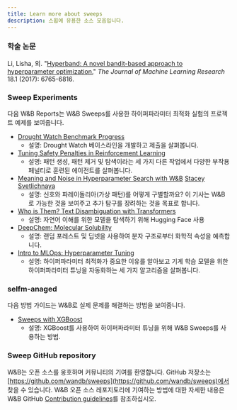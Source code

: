```yaml
---
title: Learn more about sweeps
description: 스윕에 유용한 소스 모음입니다.
---
```


### 학술 논문

Li, Lisha, 외. "[Hyperband: A novel bandit-based approach to hyperparameter optimization.](https://arxiv.org/pdf/1603.06560.pdf)" _The Journal of Machine Learning Research_ 18.1 (2017): 6765-6816.

### Sweep Experiments

다음 W&B Reports는 W&B Sweeps를 사용한 하이퍼파라미터 최적화 실험의 프로젝트 예제를 보여줍니다.

* [Drought Watch Benchmark Progress](https://wandb.ai/stacey/droughtwatch/reports/Drought-Watch-Benchmark-Progress--Vmlldzo3ODQ3OQ)
  * 설명: Drought Watch 베이스라인을 개발하고 제출을 살펴봅니다.
* [Tuning Safety Penalties in Reinforcement Learning](https://wandb.ai/safelife/benchmark-sweeps/reports/Tuning-Safety-Penalties-in-Reinforcement-Learning---VmlldzoyNjQyODM)
  * 설명: 패턴 생성, 패턴 제거 및 탐색이라는 세 가지 다른 작업에서 다양한 부작용 페널티로 훈련된 에이전트를 살펴봅니다.
* [Meaning and Noise in Hyperparameter Search with W&B](https://wandb.ai/stacey/pytorch_intro/reports/Meaning-and-Noise-in-Hyperparameter-Search--Vmlldzo0Mzk5MQ) [Stacey Svetlichnaya](https://wandb.ai/stacey)
  * 설명: 신호와 파레이돌리아(가상 패턴)를 어떻게 구별할까요? 이 기사는 W&B로 가능한 것을 보여주고 추가 탐구를 장려하는 것을 목표로 합니다.
* [Who is Them? Text Disambiguation with Transformers](https://wandb.ai/stacey/winograd/reports/Who-is-Them-Text-Disambiguation-with-Transformers--VmlldzoxMDU1NTc)
  * 설명: 자연어 이해를 위한 모델을 탐색하기 위해 Hugging Face 사용
* [DeepChem: Molecular Solubility](https://wandb.ai/stacey/deepchem_molsol/reports/DeepChem-Molecular-Solubility--VmlldzoxMjQxMjM)
  * 설명: 랜덤 포레스트 및 딥넷을 사용하여 분자 구조로부터 화학적 속성을 예측합니다.
* [Intro to MLOps: Hyperparameter Tuning](https://wandb.ai/iamleonie/Intro-to-MLOps/reports/Intro-to-MLOps-Hyperparameter-Tuning--VmlldzozMTg2OTk3)
  * 설명: 하이퍼파라미터 최적화가 중요한 이유를 알아보고 기계 학습 모델을 위한 하이퍼파라미터 튜닝을 자동화하는 세 가지 알고리즘을 살펴봅니다.

### selfm-anaged

다음 방법 가이드는 W&B로 실제 문제를 해결하는 방법을 보여줍니다.

* [Sweeps with XGBoost ](https://github.com/wandb/examples/blob/master/examples/wandb-sweeps/sweeps-xgboost/xgboost_tune.py)
  * 설명: XGBoost를 사용하여 하이퍼파라미터 튜닝을 위해 W&B Sweeps를 사용하는 방법.

### Sweep GitHub repository

W&B는 오픈 소스를 옹호하며 커뮤니티의 기여를 환영합니다. GitHub 저장소는 [https://github.com/wandb/sweeps](https://github.com/wandb/sweeps)에서 찾을 수 있습니다. W&B 오픈 소스 레포지토리에 기여하는 방법에 대한 자세한 내용은 W&B GitHub [Contribution guidelines](https://github.com/wandb/wandb/blob/master/CONTRIBUTING)를 참조하십시오.
